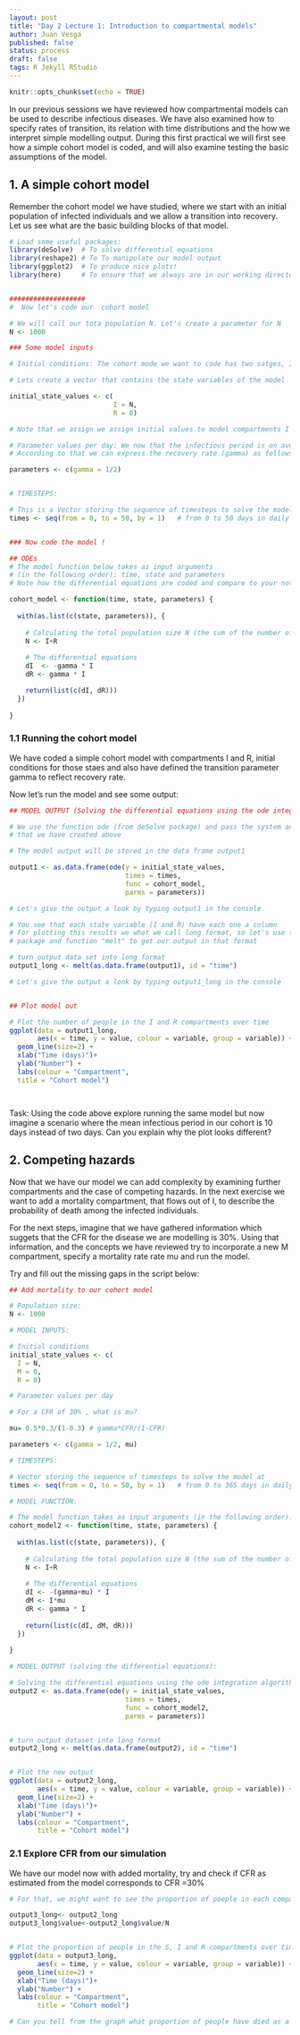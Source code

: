 ```yaml
---
layout: post
title: "Day 2 Lecture 1: Introduction to compartmental models" 
author: Juan Vesga
published: false
status: process
draft: false
tags: R Jekyll RStudio   
---
```

```r
knitr::opts_chunk$set(echo = TRUE)
```


In our previous sessions we have reviewed how compartmental models can be used to describe infectious diseases. We have also examined how to specify rates of transition, its relation with time distributions and the how we interpret simple modelling output. During this first practical we will first see how a simple cohort model is coded, and will also examine testing the basic assumptions of the model.  

## 1. A simple cohort model 

Remember the cohort model we have studied, where we start with an initial population of infected individuals and we allow a transition into recovery. Let us see what are the basic building blocks of that model. 


```r

# Load some useful packages:
library(deSolve)  # To solve differential equations 
library(reshape2) # To To manipulate our model output
library(ggplot2)  # To produce nice plots!
library(here)     # To ensure that we always are in our working directory


###################
#  Now let's code our  cohort model 

# We will call our tota population N. Let's create a parameter for N
N <- 1000

### Some model inputs

# Initial conditions: The cohort mode we want to code has two satges, I Infected  and R (recovered) 

# Lets create a vector that contains the state variables of the model

initial_state_values <- c(
                          I = N,
                          R = 0)           

# Note that we assign we assign initial values to model compartments I and R

# Parameter values per day: We now that the infectious period is on average 2 days
# According to that we can express the recovery rate (gamma) as follows:

parameters <- c(gamma = 1/2)


# TIMESTEPS:

# This is a Vector storing the sequence of timesteps to solve the model at
times <- seq(from = 0, to = 50, by = 1)   # from 0 to 50 days in daily intervals


### Now code the model ! 

## ODEs 
# The model function below takes as input arguments 
# (in the following order): time, state and parameters
# Note how the differential equations are coded and compare to your notes ! 

cohort_model <- function(time, state, parameters) {  
  
  with(as.list(c(state, parameters)), {     
    
    # Calculating the total population size N (the sum of the number of people in each compartment)
    N <- I+R
    
    # The differential equations
    dI  <- -gamma * I     
    dR <- gamma * I

    return(list(c(dI, dR))) 
  })
  
}

```

### 1.1 Running the cohort model

We have coded a simple cohort model with compartments I and R, initial conditions for those staes and also have defined the transition parameter gamma to reflect recovery rate.

Now let's run the model and see some output:

```r
## MODEL OUTPUT (Solving the differential equations using the ode integration algorithm)

# We use the function ode (from deSolve package) and pass the system and parameters 
# that we have created above

# The model output will be stored in the data frame output1

output1 <- as.data.frame(ode(y = initial_state_values, 
                             times = times, 
                             func = cohort_model,
                             parms = parameters))

# Let's give the output a look by typing output1 in the console

# You see that each state variable (I and R) have each one a column
# For plotting this results we what we call long format, so let's use the rehsape 
# package and function "melt" to get our output in that format

# turn output data set into long format
output1_long <- melt(as.data.frame(output1), id = "time")                  

# Let's give the output a look by typing output1_long in the console


## Plot model out

# Plot the number of people in the I and R compartments over time
ggplot(data = output1_long,                                              # specify object containing data to plot
       aes(x = time, y = value, colour = variable, group = variable)) +  # assign columns to axes and groups
  geom_line(size=2) +                                                    # represent data as lines
  xlab("Time (days)")+                                                   # add label for x axis
  ylab("Number") +                                                       # add label for y axis
  labs(colour = "Compartment",                                           # add legend title  
  title = "Cohort model")  




```

Task: Using the code above explore running the same model but now imagine a scenario where the mean infectious period in our cohort is 10 days instead of two days. Can you explain why the plot looks different? 


## 2. Competing hazards

Now that we have our model we can add complexity by examining further compartments and the case of competing hazards.
In the next exercise we want to add a mortality compartment, that flows out of I, to describe the probability of death among the infected individuals. 

For the next steps, imagine that we have gathered information which suggets that the CFR for the disease we are modelling is 30%. Using that information, and the concepts we have reviewed try to incorporate a new M compartment, specify a mortality rate rate mu and run the model. 

Try and fill out the missing gaps in the script below: 


```r
## Add mortality to our cohort model 

# Population size:
N <- 1000

# MODEL INPUTS:

# Initial conditions
initial_state_values <- c(
  I = N,
  M = 0,
  R = 0)           

# Parameter values per day

# For a CFR of 30% , what is mu? 

mu= 0.5*0.3/(1-0.3) # gamma*CFR/(1-CFR)

parameters <- c(gamma = 1/2, mu)

# TIMESTEPS:

# Vector storing the sequence of timesteps to solve the model at
times <- seq(from = 0, to = 50, by = 1)   # from 0 to 365 days in daily intervals

# MODEL FUNCTION: 

# The model function takes as input arguments (in the following order): time, state and parameters
cohort_model2 <- function(time, state, parameters) {  
  
  with(as.list(c(state, parameters)), {     
    
    # Calculating the total population size N (the sum of the number of people in each compartment)
    N <- I+R
    
    # The differential equations
    dI <- -(gamma+mu) * I     
    dM <- I*mu
    dR <- gamma * I
    
    return(list(c(dI, dM, dR))) 
  })
  
}

# MODEL OUTPUT (solving the differential equations):

# Solving the differential equations using the ode integration algorithm
output2 <- as.data.frame(ode(y = initial_state_values, 
                             times = times, 
                             func = cohort_model2,
                             parms = parameters))


# turn output dataset into long format
output2_long <- melt(as.data.frame(output2), id = "time")                 


# Plot the new output
ggplot(data = output2_long,                                               
       aes(x = time, y = value, colour = variable, group = variable)) +  
  geom_line(size=2) +                                                          
  xlab("Time (days)")+                                                   
  ylab("Number") +                                                       
  labs(colour = "Compartment",                                          
       title = "Cohort model")    
```


### 2.1 Explore CFR from our simulation

We have our model now with added mortality, try and check if CFR as estimated from the model corresponds to CFR =30% 

```r
# For that, we might want to see the proportion of poeple in each compartment

output3_long<- output2_long
output3_long$value<-output2_long$value/N


# Plot the proportion of people in the S, I and R compartments over time
ggplot(data = output3_long,                                               
       aes(x = time, y = value, colour = variable, group = variable)) +  
  geom_line(size=2) +                                                        
  xlab("Time (days)")+                                                  
  ylab("Number") +                                                      
  labs(colour = "Compartment",                                          
       title = "Cohort model")  

# Can you tell from the graph what proportion of people have died as a result of the disease?

```

